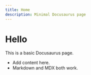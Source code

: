 ---
title: Home
description: Minimal Docusaurus page
---

# Hello

This is a basic Docusaurus page.

- Add content here.
- Markdown and MDX both work.